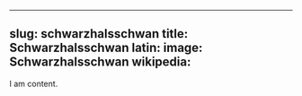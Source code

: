 
---
slug: schwarzhalsschwan
title: Schwarzhalsschwan
latin:
image: Schwarzhalsschwan
wikipedia: 
---

I am content.
